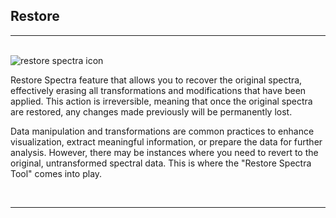 


## Restore
<hr />
<br />
<Image src={`${imagePath}restore_icon.svg`} alt="restore spectra icon" width={65} height={65} />

Restore Spectra feature that allows you to recover the original spectra, effectively erasing all transformations and modifications that have been applied. This action is irreversible, meaning that once the original spectra are restored, any changes made previously will be permanently lost.

Data manipulation and transformations are common practices to enhance visualization, extract meaningful information, or prepare the data for further analysis. However, there may be instances where you need to revert to the original, untransformed spectral data. This is where the "Restore Spectra Tool" comes into play.

<br />
<hr />
<br />
<PreprocessingFooterLinks imagePath={imagePath} />